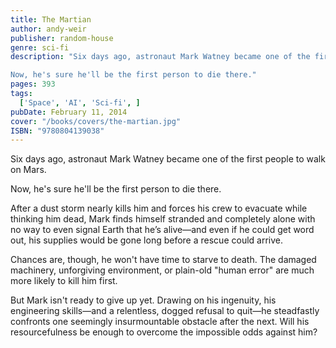 ```yaml
---
title: The Martian
author: andy-weir
publisher: random-house
genre: sci-fi
description: "Six days ago, astronaut Mark Watney became one of the first people to walk on Mars.

Now, he's sure he'll be the first person to die there."
pages: 393
tags:
  ['Space', 'AI', 'Sci-fi', ]
pubDate: February 11, 2014
cover: "/books/covers/the-martian.jpg"
ISBN: "9780804139038"
---
```


Six days ago, astronaut Mark Watney became one of the first people to walk on Mars.

Now, he's sure he'll be the first person to die there.

After a dust storm nearly kills him and forces his crew to evacuate while thinking him dead, Mark finds himself stranded and completely alone with no way to even signal Earth that he’s alive—and even if he could get word out, his supplies would be gone long before a rescue could arrive.

Chances are, though, he won't have time to starve to death. The damaged machinery, unforgiving environment, or plain-old "human error" are much more likely to kill him first.

But Mark isn't ready to give up yet. Drawing on his ingenuity, his engineering skills—and a relentless, dogged refusal to quit—he steadfastly confronts one seemingly insurmountable obstacle after the next. Will his resourcefulness be enough to overcome the impossible odds against him?
